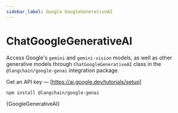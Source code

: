 ```yaml
---
sidebar_label: Google GoogleGenerativeAI
---
```



# ChatGoogleGenerativeAI

Access Google's `gemini` and `gemini-vision` models, as well as other
generative models through `ChatGoogleGenerativeAI` class in the
`@langchain/google-genai` integration package.

Get an API key — [https://ai.google.dev/tutorials/setup]

```bash npm2yarn
npm install @langchain/google-genai
```


<CodeBlock language="typescript">{GoogleGenerativeAI}</CodeBlock>
